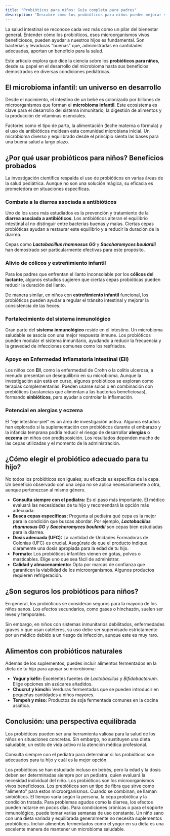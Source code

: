 ```yaml
---
title: "Probióticos para niños: Guía completa para padres"
description: "Descubre cómo los probióticos para niños pueden mejorar su salud intestinal, reforzar su sistema inmune y aliviar cólicos o diarrea. Una guía completa basada en evidencia."
---
```


La salud intestinal se reconoce cada vez más como un pilar del bienestar general. Entender cómo los probióticos, esos microorganismos vivos beneficiosos, pueden ayudar a nuestros hijos es fundamental. Son bacterias y levaduras "buenas" que, administradas en cantidades adecuadas, aportan un beneficio para la salud.

Este artículo explora qué dice la ciencia sobre los **probióticos para niños**, desde su papel en el desarrollo del microbioma hasta sus beneficios demostrados en diversas condiciones pediátricas.

## El microbioma infantil: un universo en desarrollo

Desde el nacimiento, el intestino de un bebé es colonizado por billones de microorganismos que forman el **microbioma infantil**. Este ecosistema es clave para el desarrollo del sistema inmunitario, la digestión de alimentos y la producción de vitaminas esenciales.

Factores como el tipo de parto, la alimentación (leche materna o fórmula) y el uso de antibióticos moldean esta comunidad microbiana inicial. Un microbioma diverso y equilibrado desde el principio sienta las bases para una buena salud a largo plazo.

## ¿Por qué usar probióticos para niños? Beneficios probados

La investigación científica respalda el uso de probióticos en varias áreas de la salud pediátrica. Aunque no son una solución mágica, su eficacia es prometedora en situaciones específicas.

### Combate a la diarrea asociada a antibióticos

Uno de los usos más estudiados es la prevención y tratamiento de la **diarrea asociada a antibióticos**. Los antibióticos alteran el equilibrio intestinal al no distinguir entre bacterias buenas y malas. Ciertas cepas probióticas ayudan a restaurar este equilibrio y a reducir la duración de la diarrea.

Cepas como ***Lactobacillus rhamnosus GG*** y ***Saccharomyces boulardii*** han demostrado ser particularmente efectivas para este propósito.

### Alivio de cólicos y estreñimiento infantil

Para los padres que enfrentan el llanto inconsolable por los **cólicos del lactante**, algunos estudios sugieren que ciertas cepas probióticas pueden reducir la duración del llanto.

De manera similar, en niños con **estreñimiento infantil** funcional, los probióticos pueden ayudar a regular el tránsito intestinal y mejorar la consistencia de las heces.

### Fortalecimiento del sistema inmunológico

Gran parte del **sistema inmunológico** reside en el intestino. Un microbioma saludable se asocia con una mejor respuesta inmune. Los probióticos pueden modular el sistema inmunitario, ayudando a reducir la frecuencia y la gravedad de infecciones comunes como los resfriados.

### Apoyo en Enfermedad Inflamatoria Intestinal (EII)

Los niños con **EII**, como la enfermedad de Crohn o la colitis ulcerosa, a menudo presentan un desequilibrio en su microbioma. Aunque la investigación aún está en curso, algunos probióticos se exploran como terapias complementarias. Pueden usarse solos o en combinación con prebióticos (sustancias que alimentan a las bacterias beneficiosas), formando **sinbióticos**, para ayudar a controlar la inflamación.

### Potencial en alergias y eczema

El "eje intestino-piel" es un área de investigación activa. Algunos estudios han explorado si la suplementación con probióticos durante el embarazo y la infancia temprana podría reducir el riesgo de desarrollar **alergias** o **eczema** en niños con predisposición. Los resultados dependen mucho de las cepas utilizadas y el momento de la administración.

## ¿Cómo elegir el probiótico adecuado para tu hijo?

No todos los probióticos son iguales; su eficacia es específica de la cepa. Un beneficio observado con una cepa no se aplica necesariamente a otra, aunque pertenezcan al mismo género.

- **Consulta siempre con el pediatra:** Es el paso más importante. El médico evaluará las necesidades de tu hijo y recomendará la opción más adecuada.
- **Busca cepas específicas:** Pregunta al pediatra qué cepa es la mejor para la condición que buscas abordar. Por ejemplo, ***Lactobacillus rhamnosus GG*** y ***Saccharomyces boulardii*** son cepas bien estudiadas para la diarrea.
- **Dosis adecuada (UFC):** La cantidad de Unidades Formadoras de Colonias (UFC) es crucial. Asegúrate de que el producto indique claramente una dosis apropiada para la edad de tu hijo.
- **Formato:** Los probióticos infantiles vienen en gotas, polvos o masticables. Elige uno que sea fácil de administrar.
- **Calidad y almacenamiento:** Opta por marcas de confianza que garanticen la viabilidad de los microorganismos. Algunos productos requieren refrigeración.

## ¿Son seguros los probióticos para niños?

En general, los probióticos se consideran seguros para la mayoría de los niños sanos. Los efectos secundarios, como gases o hinchazón, suelen ser leves y temporales.

Sin embargo, en niños con sistemas inmunitarios debilitados, enfermedades graves o que usan catéteres, su uso debe ser supervisado estrictamente por un médico debido a un riesgo de infección, aunque este es muy raro.

## Alimentos con probióticos naturales

Además de los suplementos, puedes incluir alimentos fermentados en la dieta de tu hijo para apoyar su microbioma:

- **Yogur y kéfir:** Excelentes fuentes de *Lactobacillus* y *Bifidobacterium*. Elige opciones sin azúcares añadidos.
- **Chucrut y kimchi:** Verduras fermentadas que se pueden introducir en pequeñas cantidades a niños mayores.
- **Tempeh y miso:** Productos de soja fermentada comunes en la cocina asiática.

## Conclusión: una perspectiva equilibrada

Los probióticos pueden ser una herramienta valiosa para la salud de los niños en situaciones concretas. Sin embargo, no sustituyen una dieta saludable, un estilo de vida activo ni la atención médica profesional.

Consulta siempre con el pediatra para determinar si los probióticos son adecuados para tu hijo y cuál es la mejor opción.

<FAQ>
  <FAQItem question="¿A partir de qué edad puede tomar probióticos un niño?">
    Los probióticos se han estudiado incluso en bebés, pero la edad y la dosis deben ser determinadas siempre por un pediatra, quien evaluará la necesidad individual del niño.
  </FAQItem>
  
  <FAQItem question="¿Cuál es la diferencia entre un probiótico y un prebiótico?">
    Los probióticos son los microorganismos vivos beneficiosos. Los prebióticos son un tipo de fibra que sirve como "alimento" para estos microorganismos. Cuando se combinan, se llaman sinbióticos.
  </FAQItem>
  
  <FAQItem question="¿Cuánto tiempo tarda un probiótico en hacer efecto?">
    El tiempo varía según la persona, la cepa probiótica y la condición tratada. Para problemas agudos como la diarrea, los efectos pueden notarse en pocos días. Para condiciones crónicas o para el soporte inmunológico, puede tomar varias semanas de uso constante.
  </FAQItem>
  
  <FAQItem question="¿Mi hijo necesita tomar probióticos si está sano?">
    Un niño sano con una dieta variada y equilibrada generalmente no necesita suplementos probióticos. Incluir alimentos fermentados como el yogur en su dieta es una excelente manera de mantener un microbioma saludable.
  </FAQItem>
</FAQ>

<References>
  <Reference number={1} authors="Sharma, S., Singh, N." year="2024" title="Probiotics for Children" journal="Probiotics" doi="10.1201/9781003452249-5" />
  <Reference number={2} authors="Sharma, D., Rashid, G., Sharma, L." year="2024" title="Probiotics" journal="Probiotics" doi="10.1201/9781003452249-15" />
  <Reference number={3} authors="Parveen, S., Ahamad, R." year="2024" title="Evolutionary Trends in Probiotics" journal="Probiotics" doi="10.1201/9781003452249-14" />
  <Reference number={4} authors="Penner, R., Madsen, K., Fedorak, R." year="2024" title="Pre- and Probiotics in Crohn's Disease" journal="Crohn's Disease" doi="10.1201/9781003523468-32" />
  <Reference number={5} authors="Karimi, R., Hosseinzadeh, D." year="2024" title="Probiotics and Gastro-Intestinal Disorders" journal="Probiotics" doi="10.1201/9781003452249-9" />
  <Reference number={6} authors="Yadav, A., Sharma, L., Banerjee, D." year="2024" title="Probiotics and Cancer" journal="Probiotics" doi="10.1201/9781003452249-10" />
  <Reference number={7} authors="Penner, R., Madsen, K., Campieri, M." year="2024" title="Prebiotics and Probiotics in Ulcerative Colitis" journal="Ulcerative Colitis" doi="10.1201/9781003526827-39" />
  <Reference number={8} authors="Bisht, D., Pal, D., Shrestha, R." year="2024" title="Introduction to Probiotics, Prebiotics, and Synbiotics" journal="Probiotics" doi="10.1201/9781003452249-1" />
  <Reference number={9} authors="Zambelli, R., Mendonça, L." year="2024" title="Application of Probiotics in Food Industry" journal="Probiotics" doi="10.1201/9781003452249-13" />
  <Reference number={10} authors="Patel, P., Jha, A., Patel, J." year="2024" title="Probiotics in Pharmacology" journal="Probiotics" doi="10.1201/9781003452249-6" />
</References>
